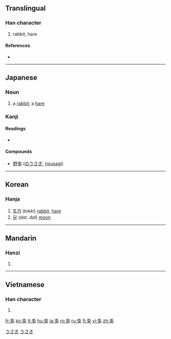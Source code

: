 {{also|兔}}
==Translingual==

===Han character===
{{Han char|rn=10|rad=儿|as=05|sn=7|four=|canj=竹中日戈 (HLAI)}}

# rabbit, hare

====References====
* {{Han ref|kx=0124.240|dkj=01359|dj=0264.040|hdz=10270.050|uh=514E|ud=20814}}

----

==Japanese==

===Noun===
{{ja-noun|k|hira=うさぎ|rom=usagi|hidx=うさき}}

# a [[rabbit]]; a [[hare]]

===Kanji===
{{ja-kanji|grade=|rs=儿05}}

====Readings====
* {{ja-readings|on=[[と]] (to)|kun=[[うさぎ]] (usagi)}}

====Compounds====
* [[野兎]] ([[のうさぎ]], [[nousagi]])

[[Category:1000 Japanese basic words|うさき]]
[[Category:ja:Mammals|うさき]]

----

==Korean==

===Hanja===
{{ko-hanja|hangeul=토|rv=to|mr=t'o}}

# [[토끼]] (''tokki'') [[rabbit]], [[hare]]
# [[달]] (''dar, dal'') [[moon]]

----

==Mandarin==

===Hanzi===
{{cmn-hanzi|pin=[[tù]] ([[tu4]])|wg=t'u<sup>4</sup>}}

# {{defn|Mandarin|sort=儿05}}

----

==Vietnamese==

===Han character===
{{vi-hantu|[[thỏ]], [[thố]]|rs=儿05}}

# {{defn|Vietnamese|sort=儿05}}

[[fr:兎]]
[[ko:兎]]
[[lt:兎]]
[[hu:兎]]
[[ja:兎]]
[[ro:兎]]
[[ru:兎]]
[[fi:兎]]
[[vi:兎]]
[[zh:兎]]